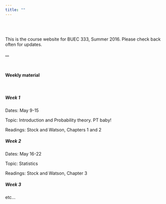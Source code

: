 ```yaml
---
title: ""
---
```


<br>
<br>

This is the course website for BUEC 333, Summer 2016. Please check back often for updates.

<div class="alert alert-success" role="alert">
  <a href="#" class="alert-link">...</a>
</div>

<br>

#### Weekly material {.tabset .tabset-pills}

<br>

##### Week 1

Dates: May 9-15

Topic: Introduction and Probability theory. PT baby!

Readings: Stock and Watson, Chapters 1 and 2

##### Week 2

Dates: May 16-22

Topic: Statistics

Readings: Stock and Watson, Chapter 3

##### Week 3

etc... 


